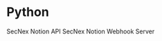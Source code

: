 
# Python

<Cards>
	<Cards.Card
		href="/packages/python/secnex-notion-api"
		title="SecNex Notion API"
		icon="🔗"
	>
		SecNex Notion API
	</Cards.Card>
	<Cards.Card
		href="/packages/python/secnex-notion-webhook-server"
		title="SecNex Notion Webhook Server"
		icon="🔗"
	>
		SecNex Notion Webhook Server
	</Cards.Card>
</Cards>
